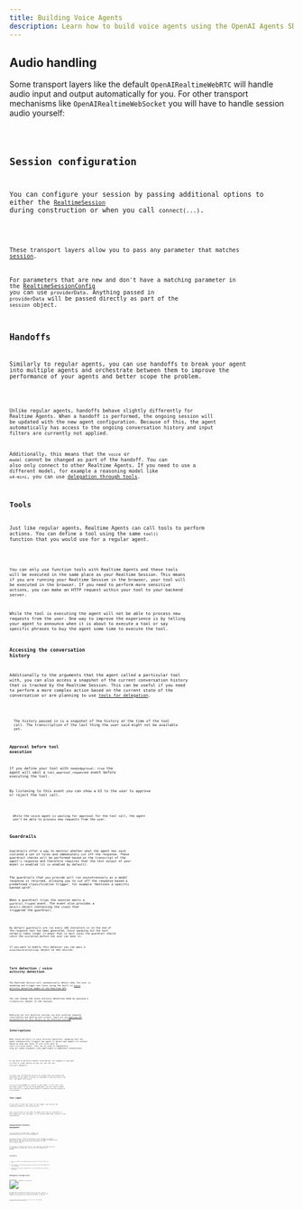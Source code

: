 ```yaml
---
title: Building Voice Agents
description: Learn how to build voice agents using the OpenAI Agents SDK, what features are available, how to architecture your application, and more.
---
```



## Audio handling

Some transport layers like the default `OpenAIRealtimeWebRTC` will handle audio input and output
automatically for you. For other transport mechanisms like `OpenAIRealtimeWebSocket` you will have to
handle session audio yourself:

<Code lang="typescript" code={handleAudioExample} />

## Session configuration

You can configure your session by passing additional options to either the [`RealtimeSession`](/openai-agents-js/openai/agents-realtime/classes/realtimesession/) during construction or
when you call `connect(...)`.

<Code lang="typescript" code={configureSessionExample} />

These transport layers allow you to pass any parameter that matches [session](https://platform.openai.com/docs/api-reference/realtime-client-events/session/update).

For parameters that are new and don't have a matching parameter in the [RealtimeSessionConfig](/openai-agents-js/openai/agents-realtime/type-aliases/realtimesessionconfig/) you can use `providerData`. Anything passed in `providerData` will be passed directly as part of the `session` object.

## Handoffs

Similarly to regular agents, you can use handoffs to break your agent into multiple agents and orchestrate between them to improve the performance of your agents and better scope the problem.

<Code lang="typescript" code={multiAgentsExample} />

Unlike regular agents, handoffs behave slightly differently for Realtime Agents. When a handoff is performed, the ongoing session will be updated with the new agent configuration. Because of this, the agent automatically has access to the ongoing conversation history and input filters are currently not applied.

Additionally, this means that the `voice` or `model` cannot be changed as part of the handoff. You can also only connect to other Realtime Agents. If you need to use a different model, for example a reasoning model like `o4-mini`, you can use [delegation through tools](#delegation-through-tools).

## Tools

Just like regular agents, Realtime Agents can call tools to perform actions. You can define a tool using the same `tool()` function that you would use for a regular agent.

<Code lang="typescript" code={defineToolExample} />

You can only use function tools with Realtime Agents and these tools will be executed in the same place as your Realtime Session. This means if you are running your Realtime Session in the browser, your tool will be executed in the browser. If you need to perform more sensitive actions, you can make an HTTP request within your tool to your backend server.

While the tool is executing the agent will not be able to process new requests from the user. One way to improve the experience is by telling your agent to announce when it is about to execute a tool or say specific phrases to buy the agent some time to execute the tool.

### Accessing the conversation history

Additionally to the arguments that the agent called a particular tool with, you can also access a snapshot of the current conversation history that is tracked by the Realtime Session. This can be useful if you need to perform a more complex action based on the current state of the conversation or are planning to use [tools for delegation](#delegation-through-tools).

<Code lang="typescript" code={toolHistoryExample} />

<Aside type="note">
  The history passed in is a snapshot of the history at the time of the tool
  call. The transcription of the last thing the user said might not be available
  yet.
</Aside>

### Approval before tool execution

If you define your tool with `needsApproval: true` the agent will emit a `tool_approval_requested` event before executing the tool.

By listening to this event you can show a UI to the user to approve or reject the tool call.

<Code lang="typescript" code={toolApprovalEventExample} />

<Aside type="note">
  While the voice agent is waiting for approval for the tool call, the agent
  won't be able to process new requests from the user.
</Aside>

## Guardrails

Guardrails offer a way to monitor whether what the agent has said violated a set of rules and immediately cut off the response. These guardrail checks will be performed based on the transcript of the agent's response and therefore requires that the text output of your model is enabled (it is enabled by default).

The guardrails that you provide will run asynchronously as a model response is returned, allowing you to cut off the response based a predefined classification trigger, for example "mentions a specific banned word".

When a guardrail trips the session emits a `guardrail_tripped` event. The event also provides a `details` object containing the `itemId` that triggered the guardrail.

<Code lang="typescript" code={guardrailsExample} />

By default guardrails are run every 100 characters or at the end of the response text has been generated.
Since speaking out the text normally takes longer it means that in most cases the guardrail should catch
the violation before the user can hear it.

If you want to modify this behavior you can pass a `outputGuardrailSettings` object to the session.

<Code lang="typescript" code={guardrailSettingsExample} />

## Turn detection / voice activity detection

The Realtime Session will automatically detect when the user is speaking and trigger new turns using the built-in [voice activity detection modes of the Realtime API](https://platform.openai.com/docs/guides/realtime-vad).

You can change the voice activity detection mode by passing a `turnDetection` object to the session.

<Code lang="typescript" code={turnDetectionExample} />

Modifying the turn detection settings can help calibrate unwanted interruptions and dealing with silence. Check out the [Realtime API documentation for more details on the different settings](https://platform.openai.com/docs/guides/realtime-vad)

## Interruptions

When using the built-in voice activity detection, speaking over the agent automatically triggers
the agent to detect and update its context based on what was said. It will also emit an
`audio_interrupted` event. This can be used to immediately stop all audio playback (only applicable to WebSocket connections).

<Code lang="typescript" code={audioInterruptedExample} />

If you want to perform a manual interruption, for example if you want to offer a "stop" button in
your UI, you can call `interrupt()` manually:

<Code lang="typescript" code={sessionInterruptExample} />

In either way, the Realtime Session will handle both interrupting the generation of the agent, truncate its knowledge of what was said to the user, and update the history.

If you are using WebRTC to connect to your agent, it will also clear the audio output. If you are using WebSocket, you will need to handle this yourself by stopping audio playack of whatever has been queued up to be played.

## Text input

If you want to send text input to your agent, you can use the `sendMessage` method on the `RealtimeSession`.

This can be useful if you want to enable your user to interface in both modalities with the agent, or to
provide additional context to the conversation.

<Code lang="typescript" code={sendMessageExample} />

## Conversation history management

The `RealtimeSession` automatically manages the conversation history in a `history` property:

You can use this to render the history to the customer or perform additional actions on it. As this
history will constantly change during the course of the conversation you can listen for the `history_updated` event.

If you want to modify the history, like removing a message entirely or updating its transcript,
you can use the `updateHistory` method.

<Code lang="typescript" code={updateHistoryExample} />

### Limitations

1. You can currently not update/change function tool calls after the fact
2. Text output in the history requires transcripts and text modalities to be enabled
3. Responses that were truncated due to an interruption do not have a transcript

## Delegation through tools

![Delegation through tools](https://cdn.openai.com/API/docs/diagram-speech-to-speech-agent-tools.png)

By combining the conversation history with a tool call, you can delegate the conversation to another backend agent to perform a more complex action and then pass it back as the result to the user.

<Code lang="typescript" code={delegationAgentExample} />

The code below will then be executed on the server. In this example through a server actions in Next.js.

<Code lang="typescript" code={serverAgentExample} />
